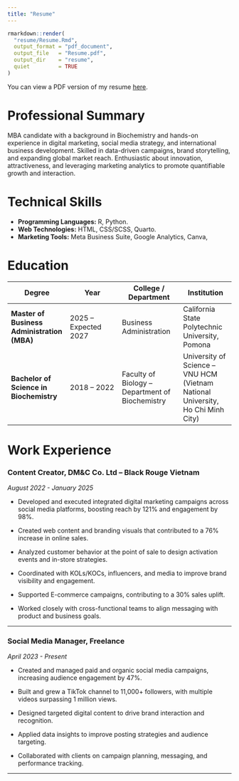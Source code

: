 ```yaml
---
title: "Resume"
---
```


```r
rmarkdown::render(
  "resume/Resume.Rmd",
  output_format = "pdf_document",
  output_file   = "Resume.pdf",
  output_dir    = "resume",
  quiet         = TRUE
)
```

You can view a PDF version of my resume [here](resume/Resume.pdf).

# Professional Summary

MBA candidate with a background in Biochemistry and hands-on experience in digital marketing, social media strategy, and international business development. Skilled in data-driven campaigns, brand storytelling, and expanding global market reach. Enthusiastic about innovation, attractiveness, and leveraging marketing analytics to promote quantifiable growth and interaction.

# Technical Skills

-   **Programming Languages:** R, Python.
-   **Web Technologies:** HTML, CSS/SCSS, Quarto.
-   **Marketing Tools:** Meta Business Suite, Google Analytics, Canva,

# Education

| Degree | Year | College / Department | Institution |
|-------------------|-----------------|--------------------|-----------------|
| **Master of Business Administration (MBA)** | 2025 – Expected 2027 | Business Administration | California State Polytechnic University, Pomona |
| **Bachelor of Science in Biochemistry** | 2018 – 2022 | Faculty of Biology – Department of Biochemistry | University of Science – VNU HCM (Vietnam National University, Ho Chi Minh City) |

# Work Experience

### Content Creator, DM&C Co. Ltd – Black Rouge Vietnam

*August 2022 - January 2025*

-   Developed and executed integrated digital marketing campaigns across social media platforms, boosting reach by 121% and engagement by 98%.

-   Created web content and branding visuals that contributed to a 76% increase in online sales.

-   Analyzed customer behavior at the point of sale to design activation events and in-store strategies.

-   Coordinated with KOLs/KOCs, influencers, and media to improve brand visibility and engagement.

-   Supported E-commerce campaigns, contributing to a 30% sales uplift.

-   Worked closely with cross-functional teams to align messaging with product and business goals.

------------------------------------------------------------------------

### Social Media Manager, Freelance

*April 2023 - Present*

-   Created and managed paid and organic social media campaigns, increasing audience engagement by 47%.

-   Built and grew a TikTok channel to 11,000+ followers, with multiple videos surpassing 1 million views.

-   Designed targeted digital content to drive brand interaction and recognition.

-   Applied data insights to improve posting strategies and audience targeting.

-   Collaborated with clients on campaign planning, messaging, and performance tracking.

------------------------------------------------------------------------

